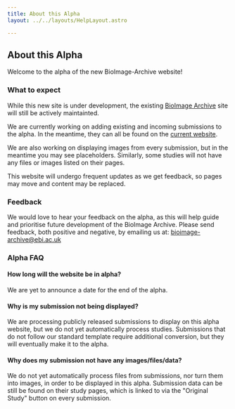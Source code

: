 ```yaml
---
title: About this Alpha
layout: ../../layouts/HelpLayout.astro

---
```



## About this Alpha

Welcome to the alpha of the new BioImage-Archive website! 

### What to expect

While this new site is under development, the existing [BioImage Archive](https://www.ebi.ac.uk/biostudies/BioImages/) site will still be actively maintainted.

We are currently working on adding existing and incoming submissions to the alpha. In the meantime, they can all be found on the [current website](https://www.ebi.ac.uk/biostudies/BioImages/studies).

We are also working on displaying images from every submission, but in the meantime you may see placeholders. Similarly, some studies will not have any files or images listed on their pages.

This website will undergo frequent updates as we get feedback, so pages may move and content may be replaced.

### Feedback

We would love to hear your feedback on the alpha, as this will help guide and prioritise future development of the BioImage Archive. Please send feedback, both positive and negative, by emailing us at: bioimage-archive@ebi.ac.uk

### Alpha FAQ

#### How long will the website be in alpha?
We are yet to announce a date for the end of the alpha.

#### Why is my submission not being displayed?
We are processing publicly released submissions to display on this alpha website, but we do not yet automatically process studies. Submissions that do not follow our standard template require additional conversion, but they will eventually make it to the alpha.

#### Why does my submission not have any images/files/data?
We do not yet automatically process files from submissions, nor turn them into images, in order to be displayed in this alpha. Submission data can be still be found on their study pages, which is linked to via the "Original Study" button on every submission. 
